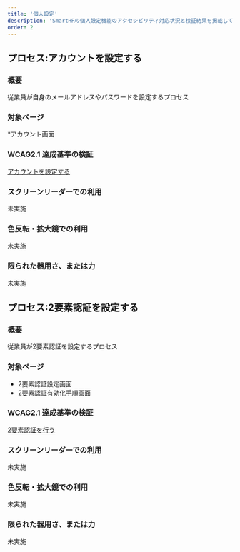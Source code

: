 ```yaml
---
title: '個人設定'
description: 'SmartHRの個人設定機能のアクセシビリティ対応状況と検証結果を掲載しています。'
order: 2
---
```


## プロセス:アカウントを設定する
### 概要

従業員が自身のメールアドレスやパスワードを設定するプロセス

### 対象ページ

*アカウント画面


### WCAG2.1 達成基準の検証

[アカウントを設定する](./202406-account/)


### スクリーンリーダーでの利用

未実施


### 色反転・拡大鏡での利用

未実施


### 限られた器用さ、または力

未実施


## プロセス:2要素認証を設定する
### 概要

従業員が2要素認証を設定するプロセス

### 対象ページ

* 2要素認証設定画面
* 2要素認証有効化手順画面

### WCAG2.1 達成基準の検証

[2要素認証を行う](./202406-auth/)

### スクリーンリーダーでの利用

未実施

### 色反転・拡大鏡での利用

未実施

### 限られた器用さ、または力

未実施
